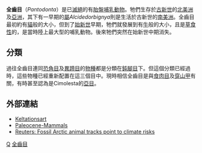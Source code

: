 {{Automatic taxobox
| taxon = Pantodonta
| authority = 
| fossil_range = [[古新世|古新世]]至[[漸新世|漸新世]]
| status = fossil
| subdivision_ranks = [[科|科]]
| subdivision = 
* ''Wangliidae''
* ''Titanoideidae''
* [[冠齒獸科|冠齒獸科]] ''Coryphodontidae''
* [[全棱齒獸科|全棱齒獸科]] ''Pantolambdodontidae''
* [[全蘭姆德獸科|全蘭姆德獸科]] ''Pantolambdidae''
* [[笨腳獸科|笨腳獸科]] ''Barylambdidae''
* ''Cyriacotheriidae''
* [[翼齒獸科|翼齒獸科]] ''Harpyodidae''
* [[階齒獸科|階齒獸科]] ''Bemalambdidae''
* ''Pastoralodontidae''
}}

'''全齒目'''（''Pantodonta''）是已[[滅絕|滅絕]]的有[[胎盤|胎盤]][[哺乳動物|哺乳動物]]。牠們生存於[[古新世|古新世]]的[[北美洲|北美洲]]及[[亞洲|亞洲]]，其下有一早期的[[屬|屬]]''Alcidedorbignya''則是生活於古新世的[[南美洲|南美洲]]。全齒目最初約有[[貓|貓]]般的大小，但到了[[始新世|始新世]]早期，牠們就發展到有[[牛|牛]]般的大小，且是[[草食性|草食性]]的，是當時陸上最大型的哺乳動物。後來牠們突然在始新世中期消失。

==分類==
過往全齒目連同[[恐角目|恐角目]]及[[異蹄目|異蹄目]]的[[物種|物種]]都是分類在[[鈍腳目|鈍腳目]]下。但這個分類已經過時，這些物種已經重新配置在這三個目中。現時相信全齒目是與[[食肉目|食肉目]]及[[穿山甲|穿山甲]]有關，有時甚至認為是Cimolesta的[[亞目|亞目]]。

==外部連結==
*[https://web.archive.org/web/20080420101946/http://www.keltationsart.com/titanoides.htm Keltationsart]
*[http://www.paleocene-mammals.de/large_herbivores.htm Paleocene-Mammals]{{Wayback|url=http://www.paleocene-mammals.de/large_herbivores.htm |date=20080321211244 }}
*[http://www.reuters.com/article/scienceNews/idUSL2441335120070425?src=042507_0835_ARTICLE_PROMO_also_on_reuters Reuters: Fossil Arctic animal tracks point to climate risks]{{Wayback|url=http://www.reuters.com/article/scienceNews/idUSL2441335120070425?src=042507_0835_ARTICLE_PROMO_also_on_reuters |date=20071006060717 }}
{{真獸下綱|P.}}
{{Taxonbar|from=Q132156}}

[[Category:勞亞獸總目|Q]]
[[Category:全齒目|]]